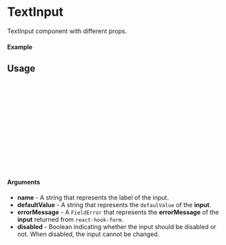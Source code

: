 
<Meta of={TextInput} title="TextInput" />

# TextInput
TextInput component with different props.

#### Example

<Canvas of={TextInput.Enabled} />
<Canvas of={TextInput.Disabled} />
<Canvas of={TextInput.WithError} />

## Usage

```ts
import {TextInput} from "@MikeyAlmighty/raastaurant-ui";

const ExampleTextInput = () => {
    return (
        <TextInput
          name={name}
          disabled={true}
          errorMessage={errors.name}
          defaultValue = {"DeadPool"}
        />
    );
};

export default ExampleTextInput ;
```

#### Arguments

- **name**  - A string that represents the label of the input.
- **defaultValue**  - A string that represents the `defaulValue` of the **input**.
- **errorMessage**  - A `FieldError` that represents the **errorMessage** of the **input** returned from `react-hook-form`.
- **disabled** - Boolean indicating whether the input should be disabled or not. When disabled, the input cannot be
changed.